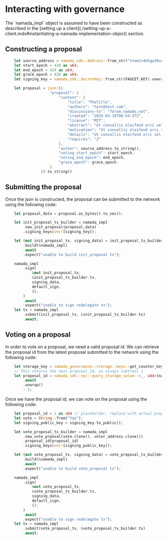 # Interacting with governance

<Callout type="info">
The `namada_impl` object is assumed to have been constructed as described in the [setting up a client](./setting-up-a-client.mdx#instantiating-a-namada-implementation-object) section.
</Callout>

## Constructing a proposal
```rust
    let source_address = namada_sdk::Address::from_str("tnam1v4ehgw36xq6ngs3ng5crvdpngg6yvsecx4znjdfegyurgwzzx4pyywfexuuyys69gc6rzdfnryrntx").unwrap();
    let start_epoch = 420 as u64;
    let end_epoch = 424 as u64;
    let grace_epoch = 428 as u64;
    let signing_key = namada_sdk::SecretKey::from_str(FAUCET_KEY).unwrap();

    let proposal = json!({
                    "proposal": {
                        "content": {
                            "title": "TheTitle",
                            "authors": "test@test.com",
                            "discussions-to": "forum.namada.net",
                            "created": "2024-03-10T08:54:37Z",
                            "license": "MIT",
                            "abstract": "Ut convallis eleifend orci vel venenatis. Duis vulputate metus in lacus sollicitudin vestibulum. Suspendisse vel velit ac est consectetur feugiat nec ac urna. Ut faucibus ex nec dictum fermentum. Morbi aliquet purus at sollicitudin ultrices. Quisque viverra varius cursus. Praesent sed mauris gravida, pharetra turpis non, gravida eros. Nullam sed ex justo. Ut at placerat ipsum, sit amet rhoncus libero. Sed blandit non purus non suscipit. Phasellus sed quam nec augue bibendum bibendum ut vitae urna. Sed odio diam, ornare nec sapien eget, congue viverra enim.",
                            "motivation": "Ut convallis eleifend orci vel venenatis. Duis vulputate metus in lacus sollicitudin vestibulum. Suspendisse vel velit ac est consectetur feugiat nec ac urna. Ut faucibus ex nec dictum fermentum. Morbi aliquet purus at sollicitudin ultrices.",
                            "details": "Ut convallis eleifend orci vel venenatis. Duis vulputate metus in lacus sollicitudin vestibulum. Suspendisse vel velit ac est consectetur feugiat nec ac urna. Ut faucibus ex nec dictum fermentum. Morbi aliquet purus at sollicitudin ultrices. Quisque viverra varius cursus. Praesent sed mauris gravida, pharetra turpis non, gravida eros.",
                            "requires": "2"
                        },
                        "author": source_address.to_string(),
                        "voting_start_epoch": start_epoch,
                        "voting_end_epoch": end_epoch,
                        "grace_epoch": grace_epoch
                    }
                }).to_string()
```
## Submitting the proposal

Once the json is constructed, the proposal can be submitted to the network using the following code:

```rust
    let proposal_data = proposal.as_bytes().to_vec();

    let init_proposal_tx_builder = namada_impl
        .new_init_proposal(proposal_data)
        .signing_keys(vec![signing_key]);

    let (mut init_proposal_tx, signing_data) = init_proposal_tx_builder
        .build(&namada_impl)
        .await
        .expect("unable to build init_proposal tx");

    namada_impl
        .sign(
            &mut init_proposal_tx,
            &init_proposal_tx_builder.tx,
            signing_data,
            default_sign,
            (),
        )
        .await
        .expect("unable to sign redelegate tx");
    let tx = namada_impl
        .submit(init_proposal_tx, &init_proposal_tx_builder.tx)
        .await;
```

## Voting on a proposal

In order to vote on a proposal, we need a valid proposal id. We can retrieve the proposal id from the latest proposal submitted to the network using the following code:

```rust
    let storage_key = namada_governance::storage::keys::get_counter_key();
    // This returns the next proposal_id, so always subtract 1
    let proposal_id = namada_sdk::rpc::query_storage_value::<_, u64>(namada_impl.client(), &storage_key)
        .await
        .unwrap()
        - 1;
```


Once we have the proposal id, we can vote on the proposal using the following code:

```rust
    let proposal_id = 1 as u64 // placeholder, replace with actual proposal id
    let vote = String::from("Yay");
    let signing_public_key = signing_key.to_public();

    let vote_proposal_tx_builder = namada_impl
        .new_vote_prposal(vote.clone(), voter_address.clone())
        .proposal_id(proposal_id)
        .signing_keys(vec![signing_public_key]);

    let (mut vote_proposal_tx, signing_data) = vote_proposal_tx_builder
        .build(&namada_impl)
        .await
        .expect("unable to build vote_proposal tx");

    namada_impl
        .sign(
            &mut vote_proposal_tx,
            &vote_proposal_tx_builder.tx,
            signing_data,
            default_sign,
            (),
        )
        .await
        .expect("unable to sign redelegate tx");
    let tx = namada_impl
        .submit(vote_proposal_tx, &vote_proposal_tx_builder.tx)
        .await;